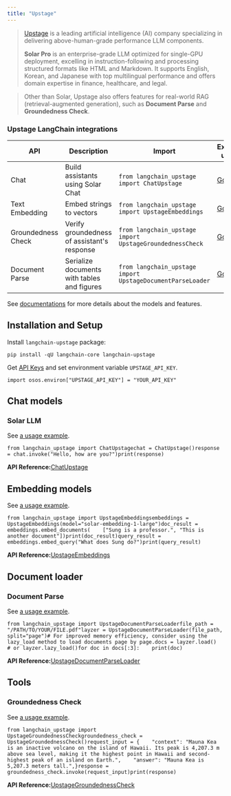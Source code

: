 ```yaml
---
title: "Upstage"
---
```


> [Upstage](https://upstage.ai) is a leading artificial intelligence (AI) company specializing in delivering above-human-grade performance LLM components.
>
> **Solar Pro** is an enterprise-grade LLM optimized for single-GPU deployment, excelling in instruction-following and processing structured formats like HTML and Markdown. It supports English, Korean, and Japanese with top multilingual performance and offers domain expertise in finance, healthcare, and legal.

> Other than Solar, Upstage also offers features for real-world RAG (retrieval-augmented generation), such as **Document Parse** and **Groundedness Check**.

### Upstage LangChain integrations

| API                | Description                                 | Import                                                     | Example usage                                              |
| ------------------ | ------------------------------------------- | ---------------------------------------------------------- | ---------------------------------------------------------- |
| Chat               | Build assistants using Solar Chat           | `from langchain_upstage import ChatUpstage`                | [Go](/src/oss/integrations/chat/upstage)                     |
| Text Embedding     | Embed strings to vectors                    | `from langchain_upstage import UpstageEmbeddings`          | [Go](/src/oss/integrations/text_embedding/upstage)           |
| Groundedness Check | Verify groundedness of assistant's response | `from langchain_upstage import UpstageGroundednessCheck`   | [Go](/src/oss/integrations/tools/upstage_groundedness_check) |
| Document Parse     | Serialize documents with tables and figures | `from langchain_upstage import UpstageDocumentParseLoader` | [Go](/src/oss/integrations/document_loaders/upstage)         |

See [documentations](https://console.upstage.ai/oss/getting-started/overview) for more details about the models and features.

## Installation and Setup

Install `langchain-upstage` package:

```
pip install -qU langchain-core langchain-upstage
```

Get [API Keys](https://console.upstage.ai) and set environment variable `UPSTAGE_API_KEY`.

```
import osos.environ["UPSTAGE_API_KEY"] = "YOUR_API_KEY"
```

## Chat models

### Solar LLM

See [a usage example](/src/oss/integrations/chat/upstage).

```
from langchain_upstage import ChatUpstagechat = ChatUpstage()response = chat.invoke("Hello, how are you?")print(response)
```

**API Reference:**[ChatUpstage](https://python.langchain.com/api_reference/upstage/chat_models/langchain_upstage.chat_models.ChatUpstage.html)

## Embedding models

See [a usage example](/src/oss/integrations/text_embedding/upstage).

```
from langchain_upstage import UpstageEmbeddingsembeddings = UpstageEmbeddings(model="solar-embedding-1-large")doc_result = embeddings.embed_documents(    ["Sung is a professor.", "This is another document"])print(doc_result)query_result = embeddings.embed_query("What does Sung do?")print(query_result)
```

**API Reference:**[UpstageEmbeddings](https://python.langchain.com/api_reference/upstage/embeddings/langchain_upstage.embeddings.UpstageEmbeddings.html)

## Document loader

### Document Parse

See [a usage example](/src/oss/integrations/document_loaders/upstage).

```
from langchain_upstage import UpstageDocumentParseLoaderfile_path = "/PATH/TO/YOUR/FILE.pdf"layzer = UpstageDocumentParseLoader(file_path, split="page")# For improved memory efficiency, consider using the lazy_load method to load documents page by page.docs = layzer.load()  # or layzer.lazy_load()for doc in docs[:3]:    print(doc)
```

**API Reference:**[UpstageDocumentParseLoader](https://python.langchain.com/api_reference/upstage/document_parse/langchain_upstage.document_parse.UpstageDocumentParseLoader.html)

## Tools

### Groundedness Check

See [a usage example](/src/oss/integrations/tools/upstage_groundedness_check).

```
from langchain_upstage import UpstageGroundednessCheckgroundedness_check = UpstageGroundednessCheck()request_input = {    "context": "Mauna Kea is an inactive volcano on the island of Hawaii. Its peak is 4,207.3 m above sea level, making it the highest point in Hawaii and second-highest peak of an island on Earth.",    "answer": "Mauna Kea is 5,207.3 meters tall.",}response = groundedness_check.invoke(request_input)print(response)
```

**API Reference:**[UpstageGroundednessCheck](https://python.langchain.com/api_reference/upstage/tools/langchain_upstage.tools.groundedness_check.UpstageGroundednessCheck.html)
